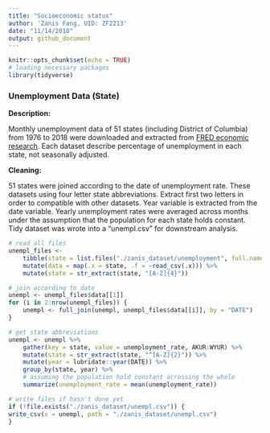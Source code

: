 ```yaml
---
title: "Socioeconomic status"
author: 'Zanis Fang, UID: ZF2213'
date: "11/14/2018"
output: github_document
---
```


```r
knitr::opts_chunk$set(echo = TRUE)
# loading necessary packages
library(tidyverse)

```


### Unemployment Data (State)

**Description:**

Monthly unemployment data of 51 states (including District of Columbia) from 1976 to 2018 were downloaded and extracted from [FRED economic research](https://fred.stlouisfed.org/search?st=unemployment+rate). Each dataset describe percentage of unemployment in each state, not seasonally adjusted.

**Cleaning:**

51 states were joined according to the date of unemployment rate. These datasets using four letter state abbreviations. Extract first two letters in order to compatible with other datasets. Year variable is extracted from the date variable. Yearly unemployment rates were averaged across months under the assumption that the population for each state holds constant. Tidy dataset was wrote into a "unempl.csv" for downstream analysis.




```r
# read all files
unempl_files <-
	tibble(state = list.files("./zanis_dataset/unemployment", full.names = TRUE)) %>%
	mutate(data = map(.x = state, .f = ~read_csv(.x))) %>%
	mutate(state = str_extract(state, "[A-Z]{4}"))

# join according to date
unempl <- unempl_files$data[[1]]
for (i in 2:nrow(unempl_files)) {
	unempl <- full_join(unempl, unempl_files$data[[i]], by = "DATE")
}

# get state abbreviations
unempl <- unempl %>% 
	gather(key = state, value = unemployment_rate, AKUR:WYUR) %>% 
	mutate(state = str_extract(state, "^[A-Z]{2}")) %>%
	mutate(year = lubridate::year(DATE)) %>% 
	group_by(state, year) %>% 
	# assuming the population hold constant acrossing the whole
	summarize(unemployment_rate = mean(unemployment_rate))

# write files if hasn't done yet
if (!file.exists("./zanis_dataset/unempl.csv")) {	
write_csv(x = unempl, path = "./zanis_dataset/unempl.csv")
}

```



